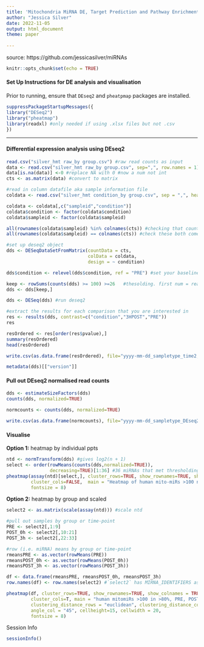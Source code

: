 ```yaml
---
title: 'Mitochondria MiRNA DE, Target Prediction and Pathway Enrichment Analyses'
author: "Jessica Silver"
date: 2022-11-05
output: html_document
theme: paper
  
---
```


source: https://github.com/jessicasilver/miRNAs

```r
knitr::opts_chunk$set(echo = TRUE)
```

#### Set Up Instructions for DE analysis and visualisation 

Prior to running, ensure that `DEseq2` and `pheatpmap` packages are installed. 

```r
suppressPackageStartupMessages({
library("DESeq2")
library("pheatmap")
library(readxl) #only needed if using .xlsx files but not .csv
})

```

***

#### Differential expression analysis using DEseq2 

```r
read.csv("silver_hmt raw_by group.csv") #raw read counts as input
data <- read.csv("silver_hmt raw_by group.csv", sep=",", row.names = 1) #keeps miR identifiers as rownames
data[is.na(data)] <-0 #replace NA with 0 #now a num not int
cts <- as.matrix(data) #convert to matrix

#read in column datafile aka sample information file
coldata <- read.csv("silver_hmt condition_by group.csv", sep = ",", header = TRUE) # do not incl row.names=1

coldata <- coldata[,c("sampleid","condition")]
coldata$condition <- factor(coldata$condition)
coldata$sampleid <- factor(coldata$sampleid)

all(rownames(coldata$sampleid) %in% colnames(cts)) #checking that count matrix and coldata are consistent in terms of sample order
all(rownames(coldata$sampleid) == colnames(cts)) #check these both come back as TRUE

#set up deseq2 object
dds <- DESeqDataSetFromMatrix(countData = cts,
                              colData = coldata,
                              design = ~ condition)

dds$condition <- relevel(dds$condition, ref = "PRE") #set your baseline. #hsa=PRE #rno=SED

keep <- rowSums(counts(dds) >= 100) >=26   #thesolding. first num = read counts, second num = x samples
dds <- dds[keep,]

dds <- DESeq(dds) #run deseq2

#extract the results for each comparison that you are interested in 
res <- results(dds, contrast=c("condition","3HPOST","PRE"))
res

resOrdered <- res[order(res$pvalue),]
summary(resOrdered)
head(resOrdered)

write.csv(as.data.frame(resOrdered), file="yyyy-mm-dd_sampletype_time2,time1_notes.csv")

metadata(dds)[["version"]]

```

#### Pull out DEseq2 normalised read counts

```r
dds <- estimateSizeFactors(dds)
counts(dds, normalized=TRUE)

normcounts <- counts(dds, normalized=TRUE)

write.csv(as.data.frame(normcounts), file="yyyy-mm-dd_sampletype_DEseq2normcounts.csv")
```

#### Visualise
**Option 1:** heatmap by individual ppts

```r
ntd <- normTransform(dds) #gives log2(n + 1)
select <- order(rowMeans(counts(dds,normalized=TRUE)),
                decreasing=TRUE)[1:36] #36 miRNAs that met thresholding criteria 
pheatmap(assay(ntd)[select,], cluster_rows=TRUE, show_rownames=TRUE, show_colnames = TRUE,
         cluster_cols=FALSE,  main = "Heatmap of human mito-miRs >100 norm >80% in response to acute exercise",
         fontsize = 8)
```

**Option 2:** heatmap by group and scaled

```r
select2 <- as.matrix(scale(assay(ntd))) #scale ntd

#pull out samples by group or time-point
PRE <- select2[,1:9]
POST_0h <- select2[,10:21]
POST_3h <- select2[,22:33]

#row (i.e. miRNA) means by group or time-point
rmeansPRE <- as.vector(rowMeans(PRE))
rmeansPOST_0h <- as.vector(rowMeans(POST_0h))
rmeansPOST_3h <- as.vector(rowMeans(POST_3h))

df <- data.frame(rmeansPRE, rmeansPOST_0h, rmeansPOST_3h) 
row.names(df) <- row.names(select2) #`select2` has MIRNA_IDENTIFIERS as row names. need row and col names for heatmap

pheatmap(df, cluster_rows=TRUE, show_rownames=TRUE, show_colnames = TRUE,
         cluster_cols=T, main = "human mitomiRs >100 in >80%, PRE, POST0h, POST3h_SCALED", 
         clustering_distance_rows = "euclidean", clustering_distance_cols = "euclidean", clustering_method = "complete",
         angle_col = "45", cellheight=15, cellwidth = 20,
         fontsize = 8)
```

Session Info
```r
sessionInfo()
```

